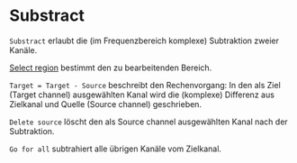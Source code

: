 # Substract

``Substract`` erlaubt die (im Frequenzbereich komplexe) Subtraktion zweier Kanäle.

[Select region](/de/help/edit/region-control) bestimmt den zu bearbeitenden Bereich.

``Target = Target - Source`` beschreibt den Rechenvorgang: In den als Ziel (Target channel) ausgewählten Kanal wird die (komplexe) Differenz aus Zielkanal und Quelle (Source channel) geschrieben.

``Delete source`` löscht den als Source channel ausgewählten Kanal nach der Subtraktion.

``Go for all`` subtrahiert alle übrigen Kanäle vom Zielkanal.